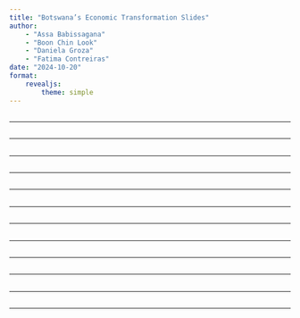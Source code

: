 ```yaml
---
title: "Botswana’s Economic Transformation Slides" 
author: 
    - "Assa Babissagana"
    - "Boon Chin Look"
    - "Daniela Groza"
    - "Fatima Contreiras"
date: "2024-10-20"
format: 
    revealjs:
        theme: simple
---
```

## {background-color="white" background-image="reports/botswana's_economic_transformation/botswana_slides/Slide1.PNG" background-size="100%"}

---

## {background-color="white" background-image="reports/botswana's_economic_transformation/botswana_slides/Slide2.PNG" background-size="100%"}

---

## {background-color="white" background-image="reports/botswana's_economic_transformation/botswana_slides/Slide3.PNG" background-size="100%"}

---

## {background-color="white" background-image="reports/botswana's_economic_transformation/botswana_slides/Slide4.PNG" background-size="100%"}

---

## {background-color="white" background-image="reports/botswana's_economic_transformation/botswana_slides/Slide6.PNG" background-size="100%"}

---

## {background-color="white" background-image="reports/botswana's_economic_transformation/botswana_slides/Slide7.PNG" background-size="100%"}

---

## {background-color="white" background-image="reports/botswana's_economic_transformation/botswana_slides/Slide8.PNG" background-size="100%"}

---

## {background-color="white" background-image="reports/botswana's_economic_transformation/botswana_slides/Slide9.PNG" background-size="100%"}

---

## {background-color="white" background-image="reports/botswana's_economic_transformation/botswana_slides/Slide10.PNG" background-size="100%"}

---

## {background-color="white" background-image="reports/botswana's_economic_transformation/botswana_slides/Slide11.PNG" background-size="100%"}

---

## {background-color="white" background-image="reports/botswana's_economic_transformation/botswana_slides/Slide12.PNG" background-size="100%"}

---

## {background-color="white" background-image="reports/botswana's_economic_transformation/botswana_slides/Slide13.PNG" background-size="100%"}

---

## {background-color="white" background-image="reports/botswana's_economic_transformation/botswana_slides/Slide14.PNG" background-size="100%"}
